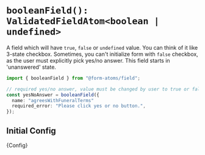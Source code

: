 

<Meta title="fields/booleanField" />

# `booleanField(): ValidatedFieldAtom<boolean | undefined>`

A field which will have `true`, `false` or `undefined` value.
You can think of it like 3-state checkbox. Sometimes, you can't initialize form with `false` checkbox, as the user must explicitly pick
yes/no answer. This field starts in 'unanswered' state.

```ts
import { booleanField } from "@form-atoms/field";

// required yes/no answer, value must be changed by user to true or false
const yesNoAnswer = booleanField({
  name: "agreesWithFuneralTerms"
  required_error: "Please click yes or no button.",
});
```

## Initial Config

<Markdown>{Config}</Markdown>
